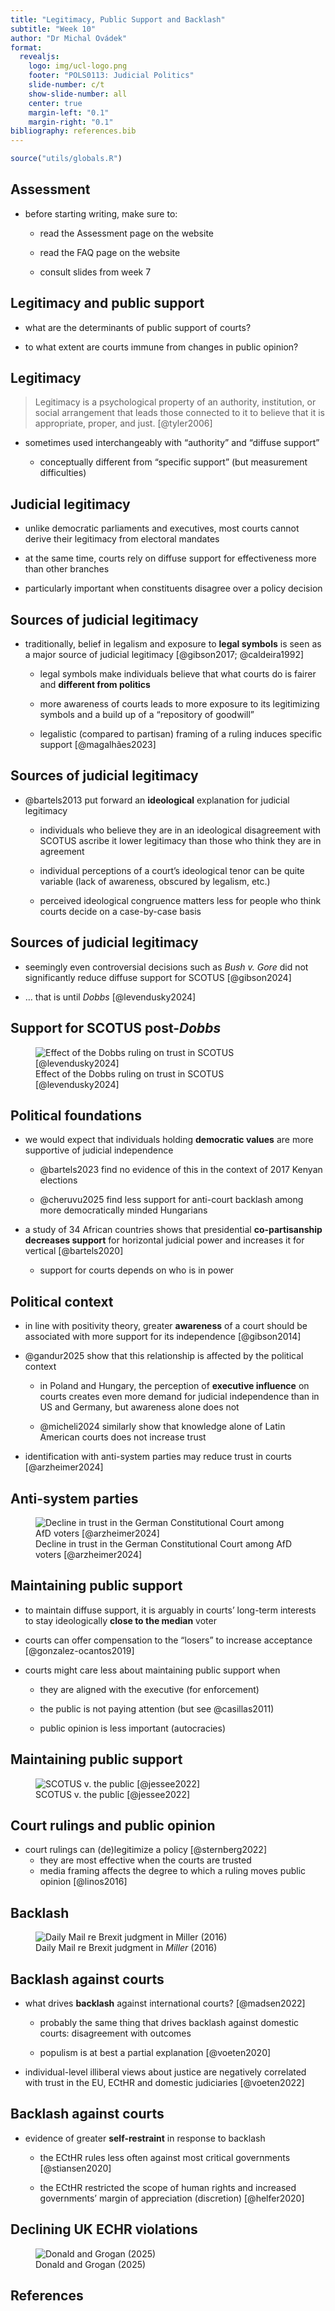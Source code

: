```yaml
---
title: "Legitimacy, Public Support and Backlash"
subtitle: "Week 10"
author: "Dr Michal Ovádek"
format:
  revealjs:
    logo: img/ucl-logo.png
    footer: "POLS0113: Judicial Politics"
    slide-number: c/t
    show-slide-number: all
    center: true
    margin-left: "0.1"
    margin-right: "0.1"
bibliography: references.bib
---
```


```r
source("utils/globals.R")
```

## Assessment

-   before starting writing, make sure to:

    -   read the Assessment page on the website

    -   read the FAQ page on the website

    -   consult slides from week 7

## Legitimacy and public support

-   what are the determinants of public support of courts?

-   to what extent are courts immune from changes in public opinion?

## Legitimacy

> Legitimacy is a psychological property of an authority, institution, or social arrangement that leads those connected to it to believe that it is appropriate, proper, and just. [@tyler2006]

-   sometimes used interchangeably with "authority" and "diffuse support"

    -   conceptually different from "specific support" (but measurement difficulties)

## Judicial legitimacy

-   unlike democratic parliaments and executives, most courts cannot derive their legitimacy from electoral mandates

-   at the same time, courts rely on diffuse support for effectiveness more than other branches

-   particularly important when constituents disagree over a policy decision

## Sources of judicial legitimacy

-   traditionally, belief in legalism and exposure to **legal symbols** is seen as a major source of judicial legitimacy [@gibson2017; @caldeira1992]

    -   legal symbols make individuals believe that what courts do is fairer and **different from politics**

    -   more awareness of courts leads to more exposure to its legitimizing symbols and a build up of a "repository of goodwill"

    -   legalistic (compared to partisan) framing of a ruling induces specific support [@magalhães2023]

## Sources of judicial legitimacy

-   @bartels2013 put forward an **ideological** explanation for judicial legitimacy

    -   individuals who believe they are in an ideological disagreement with SCOTUS ascribe it lower legitimacy than those who think they are in agreement

    -   individual perceptions of a court's ideological tenor can be quite variable (lack of awareness, obscured by legalism, etc.)

    -   perceived ideological congruence matters less for people who think courts decide on a case-by-case basis

## Sources of judicial legitimacy

-   seemingly even controversial decisions such as *Bush v. Gore* did not significantly reduce diffuse support for SCOTUS [@gibson2024]

-   ... that is until *Dobbs* [@levendusky2024]

## Support for SCOTUS post-*Dobbs*

![Effect of the Dobbs ruling on trust in SCOTUS [@levendusky2024]](img/levendusky-dobbs.jpg)

## Political foundations {.smaller}

-   we would expect that individuals holding **democratic values** are more supportive of judicial independence

    -   @bartels2023 find no evidence of this in the context of 2017 Kenyan elections

    -   @cheruvu2025 find less support for anti-court backlash among more democratically minded Hungarians

-   a study of 34 African countries shows that presidential **co-partisanship decreases support** for horizontal judicial power and increases it for vertical [@bartels2020]

    -   support for courts depends on who is in power

## Political context {.smaller}

-   in line with positivity theory, greater **awareness** of a court should be associated with more support for its independence [@gibson2014]

-   @gandur2025 show that this relationship is affected by the political context

    -   in Poland and Hungary, the perception of **executive influence** on courts creates even more demand for judicial independence than in US and Germany, but awareness alone does not

    -   @micheli2024 similarly show that knowledge alone of Latin American courts does not increase trust

-   identification with anti-system parties may reduce trust in courts [@arzheimer2024]

## Anti-system parties

![Decline in trust in the German Constitutional Court among AfD voters [@arzheimer2024]](img/afd-trust-fcc.jpg)

## Maintaining public support {.smaller}

-   to maintain diffuse support, it is arguably in courts' long-term interests to stay ideologically **close to the median** voter

-   courts can offer compensation to the "losers" to increase acceptance [@gonzalez-ocantos2019]

-   courts might care less about maintaining public support when

    -   they are aligned with the executive (for enforcement)

    -   the public is not paying attention (but see @casillas2011)

    -   public opinion is less important (autocracies)

## Maintaining public support

![SCOTUS v. the public [@jessee2022]](img/scotus-median-voter.jpg)

## Court rulings and public opinion

-   court rulings can (de)legitimize a policy [@sternberg2022]
    -   they are most effective when the courts are trusted
    -   media framing affects the degree to which a ruling moves public opinion [@linos2016]

## Backlash

![Daily Mail re Brexit judgment in *Miller* (2016)](img/daily-mail-enemies.png)

## Backlash against courts

-   what drives **backlash** against international courts? [@madsen2022]

    -   probably the same thing that drives backlash against domestic courts: disagreement with outcomes

    -   populism is at best a partial explanation [@voeten2020]

-   individual-level illiberal views about justice are negatively correlated with trust in the EU, ECtHR and domestic judiciaries [@voeten2022]

## Backlash against courts

-   evidence of greater **self-restraint** in response to backlash

    -   the ECtHR rules less often against most critical governments [@stiansen2020]

    -   the ECtHR restricted the scope of human rights and increased governments' margin of appreciation (discretion) [@helfer2020]

## Declining UK ECHR violations

![Donald and Grogan (2025)](img/ukice-echr-24.jpg)

## References
